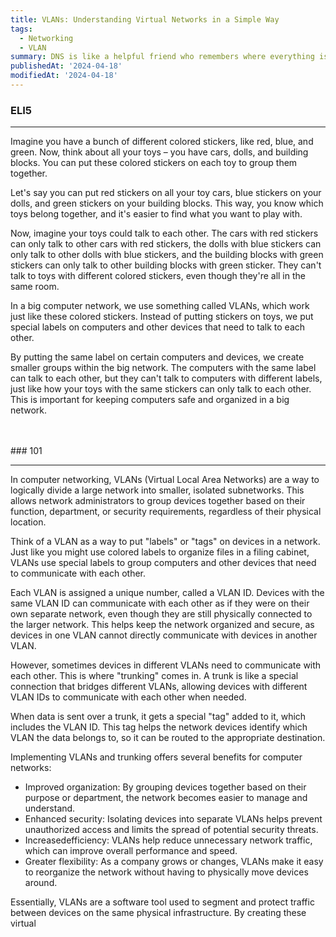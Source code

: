 ```yaml
---
title: VLANs: Understanding Virtual Networks in a Simple Way
tags:
  - Networking
  - VLAN
summary: DNS is like a helpful friend who remembers where everything is, making it easy to find websites by their names.
publishedAt: '2024-04-18'
modifiedAt: '2024-04-18'
---
```


### ELI5

---

Imagine you have a bunch of different colored stickers, like red, blue, and
green. Now, think about all your toys – you have cars, dolls, and building
blocks. You can put these colored stickers on each toy to group them together.

Let's say you can put red stickers on all your toy cars, blue stickers on your
dolls, and green stickers on your building blocks. This way, you know which toys
belong together, and it's easier to find what you want to play with.

Now, imagine your toys could talk to each other. The cars with red stickers can
only talk to other cars with red stickers, the dolls with blue stickers can only
talk to other dolls with blue stickers, and the building blocks with green
stickers can only talk to other building blocks with green sticker. They can't
talk to toys with different colored stickers, even though they're all in the
same room.

In a big computer network, we use something called VLANs, which work just like
these colored stickers. Instead of putting stickers on toys, we put special
labels on computers and other devices that need to talk to each other.

By putting the same label on certain computers and devices, we create smaller
groups within the big network. The computers with the same label can talk to
each other, but they can't talk to computers with different labels, just like
how your toys with the same stickers can only talk to each other. This is
important for keeping computers safe and organized in a big network.

<br />
<br />
### 101

---

In computer networking, VLANs (Virtual Local Area Networks) are a way to
logically divide a large network into smaller, isolated subnetworks. This allows
network administrators to group devices together based on their function,
department, or security requirements, regardless of their physical location.

Think of a VLAN as a way to put "labels" or "tags" on devices in a network. Just
like you might use colored labels to organize files in a filing cabinet, VLANs
use special labels to group computers and other devices that need to communicate
with each other.

Each VLAN is assigned a unique number, called a VLAN ID. Devices with the same
VLAN ID can communicate with each other as if they were on their own separate
network, even though they are still physically connected to the larger network.
This helps keep the network organized and secure, as devices in one VLAN cannot
directly communicate with devices in another VLAN.

However, sometimes devices in different VLANs need to communicate with each
other. This is where "trunking" comes in. A trunk is like a special connection
that bridges different VLANs, allowing devices with different VLAN IDs to
communicate with each other when needed.

When data is sent over a trunk, it gets a special "tag" added to it, which
includes the VLAN ID. This tag helps the network devices identify which VLAN the
data belongs to, so it can be routed to the appropriate destination.

Implementing VLANs and trunking offers several benefits for computer networks:

- Improved organization: By grouping devices together based on their purpose or
  department, the network becomes easier to manage and understand.
- Enhanced security: Isolating devices into separate VLANs helps prevent
  unauthorized access and limits the spread of potential security threats.
- Increasedefficiency: VLANs help reduce unnecessary network traffic, which can
  improve overall performance and speed.
- Greater flexibility: As a company grows or changes, VLANs make it easy to
  reorganize the network without having to physically move devices around.

Essentially, VLANs are a software tool used to segment and protect traffic
between devices on the same physical infrastructure. By creating these virtual
